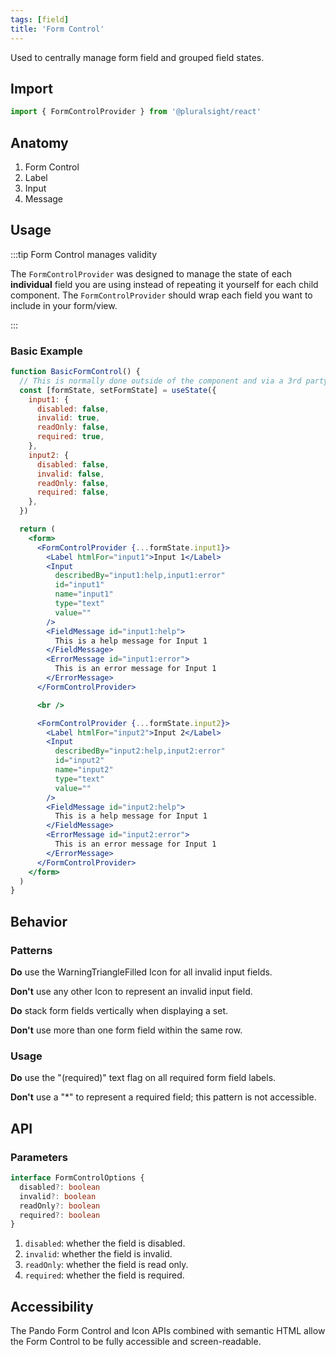 ```yaml
---
tags: [field]
title: 'Form Control'
---
```



<p className="size-xxl">
  Used to centrally manage form field and grouped field states.
</p>

<DocsLinkBar
  github="https://github.com/pluralsight/pando/tree/main/packages/headless-styles/src/components/FormControl"
  figma="https://www.figma.com/file/ZmH4XsZS5WnKeo28ylM5x1/Pando-UI-kit-(Web)?node-id=1214%3A50560&t=YLA3FBYLefNvfeuf-0"
/>

## Import

```javascript
import { FormControlProvider } from '@pluralsight/react'
```

## Anatomy

1. Form Control
2. Label
3. Input
4. Message

## Usage

:::tip Form Control manages validity

The `FormControlProvider` was designed to manage the state of each **individual** field you are using instead of repeating it yourself for each child component. The `FormControlProvider` should wrap each field you want to include in your form/view.

:::

### Basic Example

```jsx live
function BasicFormControl() {
  // This is normally done outside of the component and via a 3rd party library
  const [formState, setFormState] = useState({
    input1: {
      disabled: false,
      invalid: true,
      readOnly: false,
      required: true,
    },
    input2: {
      disabled: false,
      invalid: false,
      readOnly: false,
      required: false,
    },
  })

  return (
    <form>
      <FormControlProvider {...formState.input1}>
        <Label htmlFor="input1">Input 1</Label>
        <Input
          describedBy="input1:help,input1:error"
          id="input1"
          name="input1"
          type="text"
          value=""
        />
        <FieldMessage id="input1:help">
          This is a help message for Input 1
        </FieldMessage>
        <ErrorMessage id="input1:error">
          This is an error message for Input 1
        </ErrorMessage>
      </FormControlProvider>

      <br />

      <FormControlProvider {...formState.input2}>
        <Label htmlFor="input2">Input 2</Label>
        <Input
          describedBy="input2:help,input2:error"
          id="input2"
          name="input2"
          type="text"
          value=""
        />
        <FieldMessage id="input2:help">
          This is a help message for Input 1
        </FieldMessage>
        <ErrorMessage id="input2:error">
          This is an error message for Input 1
        </ErrorMessage>
      </FormControlProvider>
    </form>
  )
}
```

## Behavior

### Patterns

**Do** use the WarningTriangleFilled Icon for all invalid input fields.

**Don't** use any other Icon to represent an invalid input field.

**Do** stack form fields vertically when displaying a set.

**Don't** use more than one form field within the same row.

### Usage

**Do** use the "(required)" text flag on all required form field labels.

**Don't** use a "\*" to represent a required field; this pattern is not accessible.

## API

### Parameters

```typescript
interface FormControlOptions {
  disabled?: boolean
  invalid?: boolean
  readOnly?: boolean
  required?: boolean
}
```

1. `disabled`: whether the field is disabled.
2. `invalid`: whether the field is invalid.
3. `readOnly`: whether the field is read only.
4. `required`: whether the field is required.

## Accessibility

The Pando Form Control and Icon APIs combined with semantic HTML allow the Form Control to be fully accessible and screen-readable.

